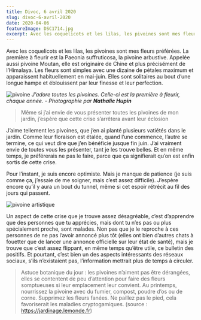 ```yaml
---
title: Divoc, 6 avril 2020
slug: divoc-6-avril-2020
date: 2020-04-06
featureImage: DSC1714.jpg
excerpt: Avec les coquelicots et les lilas, les pivoines sont mes fleurs préférées...
---
```


Avec les coquelicots et les lilas, les pivoines sont mes fleurs préférées. La première à fleurir est la Paeonia suffruticosa, la pivoine arbustive. Appelée aussi pivoine Moutan, elle est originaire de Chine et plus précisément de l’Himalaya. Les fleurs sont simples avec une dizaine de pétales maximum et apparaissent habituellement en mai-juin. Elles sont solitaires au bout d’une longue hampe et éblouissent par leur finesse et leur perfection.

![pivoine](DSC1714.jpg)
_J’adore toutes les pivoines. Celle-ci est la première à fleurir, chaque année. - Photographie par **Nathalie Hupin**_

> Même si j’ai envie de vous présenter toutes les pivoines de mon jardin, j’espère que cette crise s’arrêtera avant leur éclosion

J’aime tellement les pivoines, que j’en ai planté plusieurs vatiétés dans le jardin. Comme leur floraison est étalée, quand l’une commence, l’autre se termine, ce qui veut dire que j’en bénéficie jusque fin juin. J’ai vraiment envie de toutes vous les présenter, tant je les trouve belles. Et en même temps, je préférerais ne pas le faire, parce que ça signifierait qu’on est enfin sortis de cette crise.

Pour l’instant, je suis encore optimiste. Mais je manque de patience (je suis comme ça, j’essaie de me soigner, mais c’est assez difficile). J’espère encore qu’il y aura un bout du tunnel, même si cet espoir rétrécit au fil des jours qui passent.

![pivoine artistique](DSC1719.jpg)

Un aspect de cette crise que je trouve assez désagréable, c’est d’apprendre que des personnes que tu apprécies, mais dont tu n’es pas ou plus spécialement proche, sont malades. Non pas que je le reproche à ces personnes de ne pas l’avoir annoncé plus tôt (elles ont bien d’autres chats à fouetter que de lancer une annonce officielle sur leur état de santé), mais je trouve que c’est assez flippant, en même temps qu’être utile, ce bulletin des positifs. Et pourtant, c’est bien un des aspects intéressants des réseaux sociaux, s’ils n’existaient pas, l’information mettrait plus de temps à circuler.

> Astuce botanique du jour : les pivoines n’aiment pas être dérangées, elles se contentent de peu d’attention pour faire des fleurs somptueuses si leur emplacement leur convient. Au printemps, nourrissez la pivoine avec du fumier, compost, poudre d’os ou de corne. Supprimez les fleurs fanées. Ne paillez pas le pied, cela favoriserait les maladies cryptogamiques. (source : <https://jardinage.lemonde.fr>)
